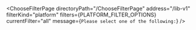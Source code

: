 

<ChooseFilterPage
  directoryPath="/ChooseFilterPage"
  address="/lib-v1"
  filterKind="platform"
  filters={PLATFORM_FILTER_OPTIONS}
  currentFilter="all"
  message={`Please select one of the following:`}
/>
